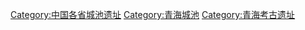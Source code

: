 [[Category:中国各省城池遗址|Category:中国各省城池遗址]]
[[Category:青海城池|Category:青海城池]]
[[Category:青海考古遗址|Category:青海考古遗址]]